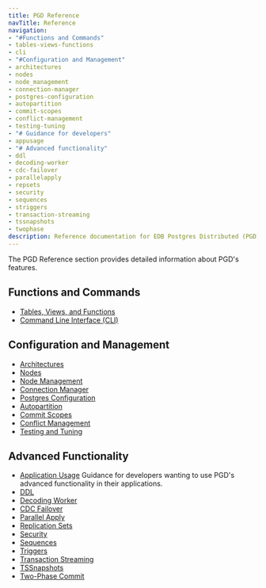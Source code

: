 ```yaml
---
title: PGD Reference
navTitle: Reference
navigation:
- "#Functions and Commands"
- tables-views-functions
- cli
- "#Configuration and Management"
- architectures
- nodes
- node_management
- connection-manager
- postgres-configuration
- autopartition
- commit-scopes
- conflict-management
- testing-tuning
- "# Guidance for developers"
- appusage
- "# Advanced functionality"
- ddl
- decoding-worker
- cdc-failover
- parallelapply
- repsets
- security
- sequences
- striggers
- transaction-streaming
- tssnapshots
- twophase
description: Reference documentation for EDB Postgres Distributed (PGD) 6.0.
---
```


The PGD Reference section provides detailed information about PGD's features.

## Functions and Commands

* [Tables, Views, and Functions](/pgd/latest/reference/tables-views-functions)
* [Command Line Interface (CLI)](/pgd/latest/reference/cli)

## Configuration and Management

* [Architectures](/pgd/latest/reference/architectures)
* [Nodes](/pgd/latest/reference/nodes)
* [Node Management](/pgd/latest/reference/node_management)
* [Connection Manager](/pgd/latest/reference/connection-manager)
* [Postgres Configuration](/pgd/latest/reference/postgres-configuration)
* [Autopartition](/pgd/latest/reference/autopartition)
* [Commit Scopes](/pgd/latest/reference/commit-scopes)
* [Conflict Management](/pgd/latest/reference/conflict-management)
* [Testing and Tuning](/pgd/latest/reference/testing-tuning)

## Advanced Functionality
* [Application Usage](/pgd/latest/reference/appusage)
  Guidance for developers wanting to use PGD's advanced functionality in their applications.
* [DDL](/pgd/latest/reference/ddl)
* [Decoding Worker](/pgd/latest/reference/decoding-worker)
* [CDC Failover](/pgd/latest/reference/cdc-failover)
* [Parallel Apply](/pgd/latest/reference/parallelapply)
* [Replication Sets](/pgd/latest/reference/repsets)
* [Security](/pgd/latest/reference/security)
* [Sequences](/pgd/latest/reference/sequences)
* [Triggers](/pgd/latest/reference/triggers)
* [Transaction Streaming](/pgd/latest/reference/transaction-streaming)
* [TSSnapshots](/pgd/latest/reference/tssnapshots)
* [Two-Phase Commit](/pgd/latest/reference/twophase)
